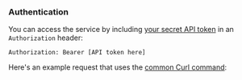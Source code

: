 ### Authentication

You can access the service by including
[your secret API token](https://dashboard.agentfirst.dev/profile) in an `Authorization` header:

```http
Authorization: Bearer [API token here]
```

Here's an example request that uses the [common Curl command](https://curl.se/):
